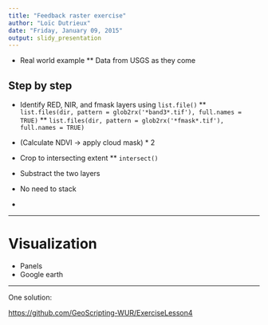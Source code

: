```yaml
---
title: "Feedback raster exercise"
author: "Loïc Dutrieux"
date: "Friday, January 09, 2015"
output: slidy_presentation
---
```


* Real world example
** Data from USGS as they come

## Step by step 

* Identify RED, NIR, and fmask layers using `list.file()`
** `list.files(dir, pattern = glob2rx('*band3*.tif'), full.names = TRUE)`
** `list.files(dir, pattern = glob2rx('*fmask*.tif'), full.names = TRUE)`
* (Calculate NDVI -> apply cloud mask) * 2
* Crop to intersecting extent
** `intersect()`
* Substract the two layers


* No need to stack
* 

---

# Visualization

* Panels
* Google earth

---

One solution:

[https://github.com/GeoScripting-WUR/ExerciseLesson4](https://github.com/GeoScripting-WUR/ExerciseLesson4)